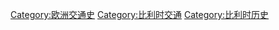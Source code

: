 [[Category:欧洲交通史|Category:欧洲交通史]]
[[Category:比利时交通|Category:比利时交通]]
[[Category:比利时历史|Category:比利时历史]]